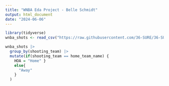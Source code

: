 ```yaml
---
title: "WNBA Eda Project - Belle Schmidt"
output: html_document
date: "2024-06-06"
---
```


```r
library(tidyverse)
wnba_shots <- read_csv("https://raw.githubusercontent.com/36-SURE/36-SURE.github.io/main/data/wnba_shots.csv")
```

```r
wnba_shots |>
  group_by(shooting_team) |>
  mutate(if(shooting_team == home_team_name) {
    HOA = "Home" }
    else{
      "Away"
    }
  )
```

